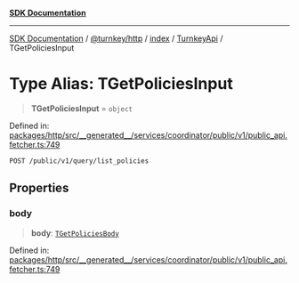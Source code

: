 [**SDK Documentation**](../../../../../../README.mdx)

***

[SDK Documentation](../../../../../../packages.mdx) / [@turnkey/http](../../../../README.mdx) / [index](../../../README.mdx) / [TurnkeyApi](../README.mdx) / TGetPoliciesInput

# Type Alias: TGetPoliciesInput

> **TGetPoliciesInput** = `object`

Defined in: [packages/http/src/\_\_generated\_\_/services/coordinator/public/v1/public\_api.fetcher.ts:749](https://github.com/tkhq/sdk/blob/fd49bfe86475c8603b3eb385aa101efa36fa32fc/packages/http/src/__generated__/services/coordinator/public/v1/public_api.fetcher.ts#L749)

`POST /public/v1/query/list_policies`

## Properties

### body

> **body**: [`TGetPoliciesBody`](TGetPoliciesBody.mdx)

Defined in: [packages/http/src/\_\_generated\_\_/services/coordinator/public/v1/public\_api.fetcher.ts:749](https://github.com/tkhq/sdk/blob/fd49bfe86475c8603b3eb385aa101efa36fa32fc/packages/http/src/__generated__/services/coordinator/public/v1/public_api.fetcher.ts#L749)
